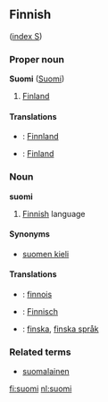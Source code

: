 ==Finnish==
([[Wiktionary:Finnish_index_s|index S]])

===Proper noun===
'''Suomi''' ([[:fi:Suomi|Suomi]])
# [[Finland]]

====Translations====
*{{de}}: [[Finnland]] 
*{{sv}}: [[Finland]]

===Noun===
'''suomi'''

# [[Finnish]] language

====Synonyms====
*[[suomen kieli]]

====Translations====
*{{fr}}: [[finnois]]
*{{de}}: [[Finnisch]] 
*{{sv}}: [[finska]], [[finska språk]]

===Related terms===
*[[suomalainen]]

[[fi:suomi]]
[[nl:suomi]]
